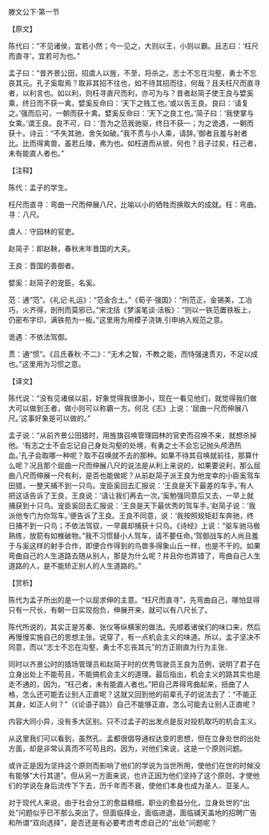 

滕文公下·第一节

【原文】

陈代曰：“不见诸侯，宜若小然；今一见之，大则以王，小则以霸。且志曰：‘枉尺而直寻’，宜若可为也。”

孟子曰：“昔齐景公田，招虞人以旌，不至，将杀之。志士不忘在沟壑，勇士不忘丧其元。孔子奚取焉？取非其招不往也，如不待其招而往，何哉？且夫枉尺而直寻者，以利言也。如以利，则枉寻直尺而利，亦可为与？昔者赵简子使王良与嬖奚乘，终日而不获一禽。嬖奚反命曰：‘天下之贱工也。’或以告王良。良曰：‘请复之。’强而后可，一朝而获十禽。嬖奚反命曰：‘天下之良工也。’简子曰：‘我使掌与女乘。’谓王良。良不可，曰：‘吾为之范我驰驱，终日不获一；为之诡遇，一朝而获十。诗云：“不失其驰，舍矢如破。”我不贯与小人乘，请辞。’御者且羞与射者比。比而得禽兽，虽若丘陵，弗为也。如枉道而从彼，何也？且子过矣，枉己者，未有能直人者也。”

【注释】

陈代：孟子的学生。

枉尺而直寻：弯曲一尺而伸展八尺，比喻以小的牺牲而换取大的成就。枉：弯曲。寻：八尺。

虞人：守园林的官吏。

赵简子：即赵鞅，春秋末年晋国的大夫。

王良：晋国的善御者。

嬖奚：赵简子的宠臣，名奚。

范：通“笵”。《礼记·礼运》：“范金合土。”《荀子·强国》：“刑范正，金锡美，工冶巧，火齐得，剖刑而莫邪已。”宋沈括《梦溪笔谈·活板》：“则以一铁范置铁板上，仍密布字印，满铁苑为一板。”这里用为用模子浇铸,引申纳入规范之意。

诡遇：不依法驾御。

贯：通“惯”。《吕氏春秋·不二》：“无术之智，不教之能，而恃强速贯刃，不足以成也。”这里用为习惯之意。

【译文】

陈代说：“没有见诸侯以前，好象觉得我很渺小，现在一看见他们，就觉得我们做大可以做到王者，做小则可以称霸一方。何况《志》上说：‘屈曲一尺而伸展八尺。’这事好象是可以做的。”

孟子说：“从前齐景公田猎时，用旌旗召唤管理园林的官吏而召唤不来，就想杀掉他。‘有志之士不会忘记自己身处沟壑的处境，有勇之士不会忘记抛头颅洒热血。’孔子会取哪一种呢？取不召唤就不去的那种。如果不待其召唤就前往，那算什么呢？况且那个屈曲一尺而伸展八尺的说法是从利上来说的，如果要说利，那么屈曲八尺而伸展一尺有利，是否也能做呢？从前赵简子派王良为他宠幸的小臣奚驾车田猎，一整天捕不到一只鸟。宠臣奚回去汇报说：‘王良是天下最差的车手。’有人把这话告诉了王良，王良说：‘请让我们再去一次。’奚勉强同意后又去，一早上就捕获到十只鸟。宠臣奚回去汇报说：‘王良是天下最优秀的驾车手。’赵简子说：‘我派他专门为你驾车。’便告诉了王良。王良不同意，说：‘我按照规矩赶车奔驰，终日捕不到一只鸟；不依法驾驭，一早晨却捕获十只鸟。《诗经》上说：“驱车驰马极熟练，放箭有如椎破物。”我不习惯替小人驾车，请不要任命。’驾御战车的人尚且羞于与奚这样的射手合作，即便合作得到的鸟兽多得象山丘一样，也是不干的。如果弯曲自己的人生道路去随从别人，那是为什么呢？并且你也弄错了，弯曲自己人生道路的人，是不能矫正别人的人生道路的。”

【赏析】

陈代为孟子所出的是一个以屈求伸的主意。“枉尺而直寻”，先弯曲自己，哪怕显得只有一尺长，有朝一日实现抱负，伸展开来，就可以有八尺长了。

陈代所说的，其实正是苏秦、张仪等纵横家的做法。先顺着诸侯们的味口来，然后再慢慢实施自己的思想主张。说穿了，有一点机会主义的味道。所以，孟子坚决不同意，而以“志士不忘在沟壑，勇士不忘丧其元”的方正刚直为行为主张．

同时以齐景公时的猎场管理员和赵简子时的优秀驾驶员王良为范例，说明了君子在立身出处上不能苟且，不能搞机会主义的道理。最后指出，机会主义的路其实也是走不通的，因为，“枉己者，未有能直人者也。”把自己弄得弯曲起来，扭曲了人格，怎么还可能去让别人正直呢？这就又回到他的前辈孔子的说法去了：“不能正其身，如正人何？”（《论语子路》）自己不能够正直，怎么可能去让别人正直呢？

内容大同小异，没有多大区别。只不过孟子的出发点是反对投机取巧的机会主义。

从这里我们可以看到，虽然孔、孟都很倡导通权达变的思想，但在立身处世的出处方面，却是非常认真而不可苟且的。因为，对他们来说，这是一个原则问题。

或许正是因为坚持这个原则而影响了他们的学说为当世所用，使他们在世的时候没有能够“大行其道”。但从另一方面来说，也许正因为他们坚持了这个原则，才使他们的学说在身后流传下下去，历千年而不衰，使他们本身也成为圣人、亚圣人。

对于现代人来说，由于社会分工的愈益精细，职业的愈益分化，立身处世的“出处”问题似乎已不那么突出了。但面临择业，面临进退，面临铺天盖地的招聘广告和所谓“双向选择”，是否还是有必要考虑考虑自己的“出处”问题呢？

